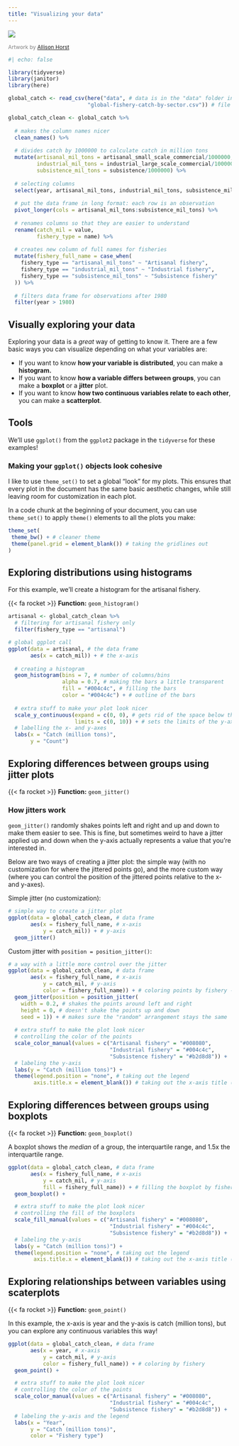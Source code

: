 ```yaml
---
title: "Visualizing your data"
---
```


![](images/352c905d-7be3-4808-9514-1fac3b0fe2fc_rw_1920.png){fig-align="center"}

[Artwork by [Allison Horst](https://twitter.com/allison_horst)]{style="color: grey; font-size: 12px"} 

```r
#| echo: false

library(tidyverse)
library(janitor)
library(here)

global_catch <- read_csv(here("data", # data is in the "data" folder in this repository
                         "global-fishery-catch-by-sector.csv")) # file name

global_catch_clean <- global_catch %>% 
  
  # makes the column names nicer
  clean_names() %>% 
  
  # divides catch by 1000000 to calculate catch in million tons
  mutate(artisanal_mil_tons = artisanal_small_scale_commercial/1000000,
         industrial_mil_tons = industrial_large_scale_commercial/1000000,
         subsistence_mil_tons = subsistence/1000000) %>% 
  
  # selecting columns
  select(year, artisanal_mil_tons, industrial_mil_tons, subsistence_mil_tons) %>% 
  
  # put the data frame in long format: each row is an observation
  pivot_longer(cols = artisanal_mil_tons:subsistence_mil_tons) %>% 
  
  # renames columns so that they are easier to understand
  rename(catch_mil = value,
         fishery_type = name) %>% 
  
  # creates new column of full names for fisheries
  mutate(fishery_full_name = case_when(
    fishery_type == "artisanal_mil_tons" ~ "Artisanal fishery",
    fishery_type == "industrial_mil_tons" ~ "Industrial fishery",
    fishery_type == "subsistence_mil_tons" ~ "Subsistence fishery"
  )) %>% 
  
  # filters data frame for observations after 1980
  filter(year > 1980)
```



## Visually exploring your data

Exploring your data is a _great_ way of getting to know it. There are a few basic ways you can visualize depending on what your variables are:  

- If you want to know **how your variable is distributed**, you can make a **histogram.**  
- If you want to know **how a variable differs between groups**, you can make a **boxplot** or a **jitter** plot.  
- If you want to know **how two continuous variables relate to each other**, you can make a **scatterplot**.  

## Tools

We'll use `ggplot()` from the `ggplot2` package in the `tidyverse` for these examples!

:::{.callout-note}
### Making your `ggplot()` objects look cohesive

I like to use `theme_set()` to set a global "look" for my plots. This ensures that every plot in the document has the same basic aesthetic changes, while still leaving room for customization in each plot.  

In a code chunk at the beginning of your document, you can use `theme_set()` to apply `theme()` elements to all the plots you make:

```r
theme_set(
 theme_bw() + # cleaner theme
 theme(panel.grid = element_blank()) # taking the gridlines out
)
```

:::

## Exploring distributions using histograms

For this example, we'll create a histogram for the artisanal fishery.  

{{< fa rocket >}} **Function:** `geom_histogram()`  

```r
artisanal <- global_catch_clean %>% 
  # filtering for artisanal fishery only
  filter(fishery_type == "artisanal")

# global ggplot call
ggplot(data = artisanal, # the data frame
       aes(x = catch_mil)) + # the x-axis
  
  # creating a histogram
  geom_histogram(bins = 7, # number of columns/bins
                 alpha = 0.7, # making the bars a little transparent
                 fill = "#004c4c", # filling the bars 
                 color = "#004c4c") + # outline of the bars
  
  # extra stuff to make your plot look nicer
  scale_y_continuous(expand = c(0, 0), # gets rid of the space below the bars
                     limits = c(0, 10)) + # sets the limits of the y-axis 
  # labelling the x- and y-axes
  labs(x = "Catch (million tons)",
       y = "Count")
```

## Exploring differences between groups using jitter plots

{{< fa rocket >}} **Function:** `geom_jitter()`  

:::{.callout-note}
### How jitters work
`geom_jitter()` randomly shakes points left and right and up and down to make them easier to see. This is fine, but sometimes weird to have a jitter applied up and down when the y-axis actually represents a value that you're interested in.  

Below are two ways of creating a jitter plot: the simple way (with no customization for where the jittered points go), and the more custom way (where you can control the position of the jittered points relative to the x- and y-axes).
:::

Simple jitter (no customization):

```r
# simple way to create a jitter plot
ggplot(data = global_catch_clean, # data frame
       aes(x = fishery_full_name, # x-axis
           y = catch_mil)) + # y-axis
  geom_jitter()
```

Custom jitter with `position = position_jitter()`: 

```r
# a way with a little more control over the jitter
ggplot(data = global_catch_clean, # data frame
       aes(x = fishery_full_name, # x-axis
           y = catch_mil, # y-axis
           color = fishery_full_name)) + # coloring points by fishery - this is required for the scale_color_manual code to work!
  geom_jitter(position = position_jitter(
    width = 0.2, # shakes the points around left and right 
    height = 0, # doesn't shake the points up and down
    seed = 1)) + # makes sure the "random" arrangement stays the same
 
  # extra stuff to make the plot look nicer
  # controlling the color of the points
  scale_color_manual(values = c("Artisanal fishery" = "#008080",
                                "Industrial fishery" = "#004c4c",
                                "Subsistence fishery" = "#b2d8d8")) +
  # labeling the y-axis
  labs(y = "Catch (million tons)") +
  theme(legend.position = "none", # taking out the legend
        axis.title.x = element_blank()) # taking out the x-axis title (redundant)
```

## Exploring differences between groups using boxplots

{{< fa rocket >}} **Function:** `geom_boxplot()`  

A boxplot shows the _median_ of a group, the interquartile range, and 1.5x the interquartile range.

```r
ggplot(data = global_catch_clean, # data frame
       aes(x = fishery_full_name, # x-axis
           y = catch_mil, # y-axis
           fill = fishery_full_name)) + # filling the boxplot by fishery, again needed for the scale_fill_manual code to work!
  geom_boxplot() +

  # extra stuff to make the plot look nicer
  # controlling the fill of the boxplots
  scale_fill_manual(values = c("Artisanal fishery" = "#008080",
                                "Industrial fishery" = "#004c4c",
                                "Subsistence fishery" = "#b2d8d8")) +
  # labeling the y-axis
  labs(y = "Catch (million tons)") +
  theme(legend.position = "none", # taking out the legend
        axis.title.x = element_blank()) # taking out the x-axis title (redundant)
```

## Exploring relationships between variables using scaterplots

{{< fa rocket >}} **Function:** `geom_point()`  

In this example, the x-axis is year and the y-axis is catch (million tons), but you can explore any continuous variables this way!

```r
ggplot(data = global_catch_clean, # data frame
       aes(x = year, # x-axis
           y = catch_mil, # y-axis
           color = fishery_full_name)) + # coloring by fishery 
  geom_point() +

  # extra stuff to make the plot look nicer
  # controlling the color of the points
  scale_color_manual(values = c("Artisanal fishery" = "#008080",
                                "Industrial fishery" = "#004c4c",
                                "Subsistence fishery" = "#b2d8d8")) +
  # labeling the y-axis and the legend
  labs(x = "Year",
       y = "Catch (million tons)",
       color = "Fishery type") 
```



